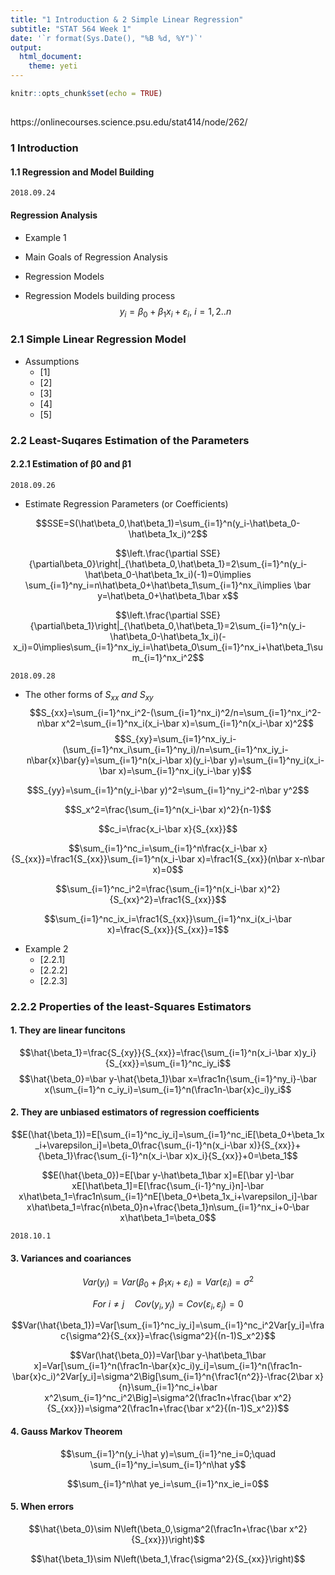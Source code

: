 ```yaml
---
title: "1 Introduction & 2 Simple Linear Regression"
subtitle: "STAT 564 Week 1"
date: '`r format(Sys.Date(), "%B %d, %Y")`'
output: 
  html_document: 
    theme: yeti
---
```


```r
knitr::opts_chunk$set(echo = TRUE)
```

## {.tabset .tabset-fade .tabset-pills}

https://onlinecourses.science.psu.edu/stat414/node/262/

### 1 Introduction

#### 1.1 Regression and Model Building

`2018.09.24`

#### Regression Analysis
- Example 1

- Main Goals of Regression Analysis

- Regression Models

- Regression Models building process
$$y_i=\beta_0+\beta_1x_i+\varepsilon_i,\ i=1,2..n$$

### 2.1 Simple Linear Regression Model

- Assumptions
    - [1]
    - [2]
    - [3]
    - [4]
    - [5]

### 2.2 Least-Suqares Estimation of the Parameters
#### 2.2.1 Estimation of β0 and β1
`2018.09.26`

- Estimate Regression Parameters (or Coefficients)

$$SSE=S(\hat\beta_0,\hat\beta_1)=\sum_{i=1}^n(y_i-\hat\beta_0-\hat\beta_1x_i)^2$$

$$\left.\frac{\partial SSE}{\partial\beta_0}\right|_{\hat\beta_0,\hat\beta_1}=2\sum_{i=1}^n(y_i-\hat\beta_0-\hat\beta_1x_i)(-1)=0\implies \sum_{i=1}^ny_i=n\hat\beta_0+\hat\beta_1\sum_{i=1}^nx_i\implies \bar y=\hat\beta_0+\hat\beta_1\bar x$$

$$\left.\frac{\partial SSE}{\partial\beta_1}\right|_{\hat\beta_0,\hat\beta_1}=2\sum_{i=1}^n(y_i-\hat\beta_0-\hat\beta_1x_i)(-x_i)=0\implies\sum_{i=1}^nx_iy_i=\hat\beta_0\sum_{i=1}^nx_i+\hat\beta_1\sum_{i=1}^nx_i^2$$

`2018.09.28`

- The other forms of $S_{xx}\ and\ S_{xy}$
$$S_{xx}=\sum_{i=1}^nx_i^2-(\sum_{i=1}^nx_i)^2/n=\sum_{i=1}^nx_i^2-n\bar x^2=\sum_{i=1}^nx_i(x_i-\bar x)=\sum_{i=1}^n(x_i-\bar x)^2$$
$$S_{xy}=\sum_{i=1}^nx_iy_i-(\sum_{i=1}^nx_i\sum_{i=1}^ny_i)/n=\sum_{i=1}^nx_iy_i-n\bar{x}\bar{y}=\sum_{i=1}^n(x_i-\bar x)(y_i-\bar y)=\sum_{i=1}^ny_i(x_i-\bar x)=\sum_{i=1}^nx_i(y_i-\bar y)$$

$$S_{yy}=\sum_{i=1}^n(y_i-\bar y)^2=\sum_{i=1}^ny_i^2-n\bar y^2$$

$$S_x^2=\frac{\sum_{i=1}^n(x_i-\bar x)^2}{n-1}$$

$$c_i=\frac{x_i-\bar x}{S_{xx}}$$

$$\sum_{i=1}^nc_i=\sum_{i=1}^n\frac{x_i-\bar x}{S_{xx}}=\frac1{S_{xx}}\sum_{i=1}^n(x_i-\bar x)=\frac1{S_{xx}}(n\bar x-n\bar x)=0$$

$$\sum_{i=1}^nc_i^2=\frac{\sum_{i=1}^n(x_i-\bar x)^2}{S_{xx}^2}=\frac1{S_{xx}}$$

$$\sum_{i=1}^nc_ix_i=\frac1{S_{xx}}\sum_{i=1}^nx_i(x_i-\bar x)=\frac{S_{xx}}{S_{xx}}=1$$

- Example 2
    - [2.2.1]
    - [2.2.2]
    - [2.2.3]

### 2.2.2 Properties of the least-Squares Estimators

#### 1. They are linear funcitons

$$\hat{\beta_1}=\frac{S_{xy}}{S_{xx}}=\frac{\sum_{i=1}^n(x_i-\bar x)y_i}{S_{xx}}=\sum_{i=1}^nc_iy_i$$
$$\hat{\beta_0}=\bar y-\hat{\beta_1}\bar x=\frac1n{\sum_{i=1}^ny_i}-\bar x(\sum_{i=1}^n c_iy_i)=\sum_{i=1}^n(\frac1n-\bar{x}c_i)y_i$$

#### 2. They are unbiased estimators of regression coefficients

$$E(\hat{\beta_1})=E[\sum_{i=1}^nc_iy_i]=\sum_{i=1}^nc_iE[\beta_0+\beta_1x_i+\varepsilon_i]=\beta_0\frac{\sum_{i-1}^n(x_i-\bar x)}{S_{xx}}+{\beta_1}\frac{\sum_{i-1}^n(x_i-\bar x)x_i}{S_{xx}}+0=\beta_1$$

$$E(\hat{\beta_0})=E[\bar y-\hat\beta_1\bar x]=E[\bar y]-\bar xE[\hat\beta_1]=E[\frac{\sum_{i-1}^ny_i}n]-\bar x\hat\beta_1=\frac1n\sum_{i=1}^nE[\beta_0+\beta_1x_i+\varepsilon_i]-\bar x\hat\beta_1=\frac{n\beta_0}n+\frac{\beta_1}n\sum_{i=1}^nx_i+0-\bar x\hat\beta_1=\beta_0$$


`2018.10.1`

#### 3. Variances and coariances

$$Var(y_i)=Var(\beta_0+\beta_1x_i+\varepsilon_i)=Var(\varepsilon_i)=\sigma^2$$

$$For\ {i}\ne{j}\quad Cov(y_i,y_j)=Cov(\varepsilon_i,\varepsilon_j)=0$$

$$Var(\hat{\beta_1})=Var[\sum_{i=1}^nc_iy_i]=\sum_{i=1}^nc_i^2Var[y_i]=\frac{\sigma^2}{S_{xx}}=\frac{\sigma^2}{(n-1)S_x^2}$$

$$Var(\hat{\beta_0})=Var[\bar y-\hat\beta_1\bar x]=Var[\sum_{i=1}^n(\frac1n-\bar{x}c_i)y_i]=\sum_{i=1}^n(\frac1n-\bar{x}c_i)^2Var[y_i]=\sigma^2\Big[\sum_{i=1}^n{\frac1{n^2}}-\frac{2\bar x}{n}\sum_{i=1}^nc_i+\bar x^2\sum_{i=1}^nc_i^2\Big]=\sigma^2(\frac1n+\frac{\bar x^2}{S_{xx}})=\sigma^2(\frac1n+\frac{\bar x^2}{(n-1)S_x^2})$$

#### 4. Gauss Markov Theorem

$$\sum_{i=1}^n(y_i-\hat y)=\sum_{i=1}^ne_i=0;\quad \sum_{i=1}^ny_i=\sum_{i=1}^n\hat y$$

$$\sum_{i=1}^n\hat ye_i=\sum_{i=1}^nx_ie_i=0$$

#### 5. When errors

$$\hat{\beta_0}\sim N\left(\beta_0,\sigma^2(\frac1n+\frac{\bar x^2}{S_{xx}})\right)$$

$$\hat{\beta_1}\sim N\left(\beta_1,\frac{\sigma^2}{S_{xx}}\right)$$

  
